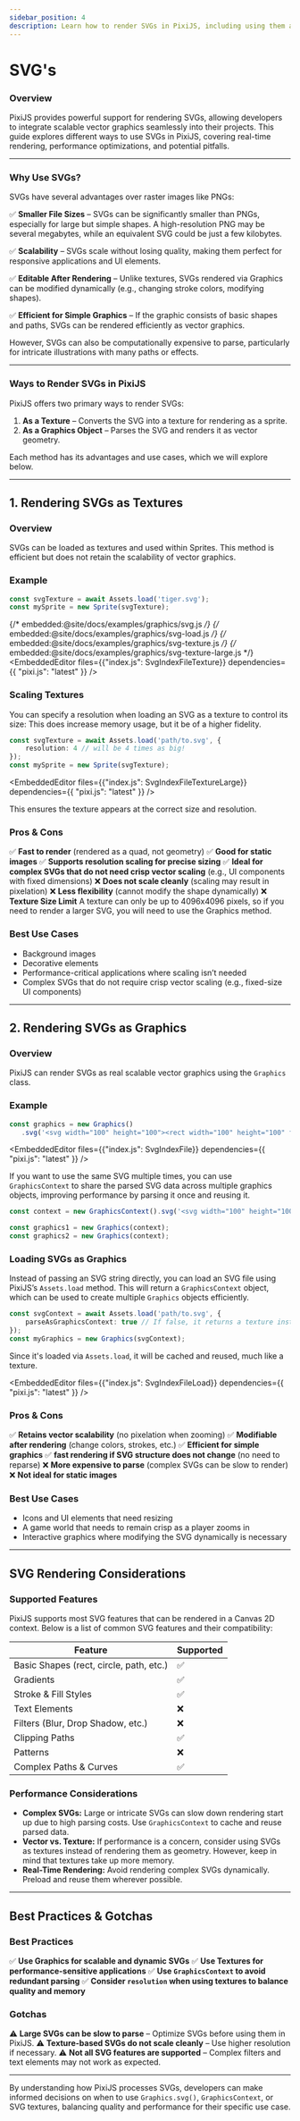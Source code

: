 ```yaml
---
sidebar_position: 4
description: Learn how to render SVGs in PixiJS, including using them as textures or graphics, and understand their advantages and limitations.
---
```



# SVG's

### Overview

PixiJS provides powerful support for rendering SVGs, allowing developers to integrate scalable vector graphics seamlessly into their projects. This guide explores different ways to use SVGs in PixiJS, covering real-time rendering, performance optimizations, and potential pitfalls.

---

### Why Use SVGs?

SVGs have several advantages over raster images like PNGs:

✅ **Smaller File Sizes** – SVGs can be significantly smaller than PNGs, especially for large but simple shapes. A high-resolution PNG may be several megabytes, while an equivalent SVG could be just a few kilobytes.

✅ **Scalability** – SVGs scale without losing quality, making them perfect for responsive applications and UI elements.

✅ **Editable After Rendering** – Unlike textures, SVGs rendered via Graphics can be modified dynamically (e.g., changing stroke colors, modifying shapes).

✅ **Efficient for Simple Graphics** – If the graphic consists of basic shapes and paths, SVGs can be rendered efficiently as vector graphics.

However, SVGs can also be computationally expensive to parse, particularly for intricate illustrations with many paths or effects.

---

### Ways to Render SVGs in PixiJS

PixiJS offers two primary ways to render SVGs:

1. **As a Texture** – Converts the SVG into a texture for rendering as a sprite.
2. **As a Graphics Object** – Parses the SVG and renders it as vector geometry.

Each method has its advantages and use cases, which we will explore below.

---

## 1. Rendering SVGs as Textures

### Overview

SVGs can be loaded as textures and used within Sprites. This method is efficient but does not retain the scalability of vector graphics.

### Example

```ts
const svgTexture = await Assets.load('tiger.svg');
const mySprite = new Sprite(svgTexture);
```

{/* embedded:@site/docs/examples/graphics/svg.js */}
{/* embedded:@site/docs/examples/graphics/svg-load.js */}
{/* embedded:@site/docs/examples/graphics/svg-texture.js */}
{/* embedded:@site/docs/examples/graphics/svg-texture-large.js */}
<EmbeddedEditor files={{"index.js": SvgIndexFileTexture}} dependencies={{ "pixi.js": "latest" }} />
<br/>

### Scaling Textures

You can specify a resolution when loading an SVG as a texture to control its size:
This does increase memory usage, but it be of a higher fidelity.

```ts
const svgTexture = await Assets.load('path/to.svg', {
    resolution: 4 // will be 4 times as big!
});
const mySprite = new Sprite(svgTexture);
```

<EmbeddedEditor files={{"index.js": SvgIndexFileTextureLarge}} dependencies={{ "pixi.js": "latest" }} />
<br/>

This ensures the texture appears at the correct size and resolution.

### Pros & Cons

✅ **Fast to render** (rendered as a quad, not geometry)
✅ **Good for static images**
✅ **Supports resolution scaling for precise sizing**
✅ **Ideal for complex SVGs that do not need crisp vector scaling** (e.g., UI components with fixed dimensions)
❌ **Does not scale cleanly** (scaling may result in pixelation)
❌ **Less flexibility** (cannot modify the shape dynamically)
❌ **Texture Size Limit** A texture can only be up to 4096x4096 pixels, so if you need to render a larger SVG, you will need to use the Graphics method.

### Best Use Cases

- Background images
- Decorative elements
- Performance-critical applications where scaling isn’t needed
- Complex SVGs that do not require crisp vector scaling (e.g., fixed-size UI components)

---

## 2. Rendering SVGs as Graphics

### Overview

PixiJS can render SVGs as real scalable vector graphics using the `Graphics` class.

### Example

```ts
const graphics = new Graphics()
   .svg('<svg width="100" height="100"><rect width="100" height="100" fill="red"/></svg>');
```

<EmbeddedEditor files={{"index.js": SvgIndexFile}} dependencies={{ "pixi.js": "latest" }} />
<br/>

If you want to use the same SVG multiple times, you can use `GraphicsContext` to share the parsed SVG data across multiple graphics objects, improving performance by parsing it once and reusing it.

```ts
const context = new GraphicsContext().svg('<svg width="100" height="100"><rect width="100" height="100" fill="red"/></svg>');

const graphics1 = new Graphics(context);
const graphics2 = new Graphics(context);
```


### Loading SVGs as Graphics

Instead of passing an SVG string directly, you can load an SVG file using PixiJS’s `Assets.load` method. This will return a `GraphicsContext` object, which can be used to create multiple `Graphics` objects efficiently.

```ts
const svgContext = await Assets.load('path/to.svg', {
    parseAsGraphicsContext: true // If false, it returns a texture instead.
});
const myGraphics = new Graphics(svgContext);
```

Since it's loaded via `Assets.load`, it will be cached and reused, much like a texture.

<EmbeddedEditor files={{"index.js": SvgIndexFileLoad}} dependencies={{ "pixi.js": "latest" }} />
<br/>

### Pros & Cons

✅ **Retains vector scalability** (no pixelation when zooming)
✅ **Modifiable after rendering** (change colors, strokes, etc.)
✅ **Efficient for simple graphics**
✅ **fast rendering if SVG structure does not change** (no need to reparse)
❌ **More expensive to parse** (complex SVGs can be slow to render)
❌ **Not ideal for static images**

### Best Use Cases

- Icons and UI elements that need resizing
- A game world that needs to remain crisp as a player zooms in
- Interactive graphics where modifying the SVG dynamically is necessary

---

## SVG Rendering Considerations

### Supported Features

PixiJS supports most SVG features that can be rendered in a Canvas 2D context. Below is a list of common SVG features and their compatibility:

| Feature                                 | Supported |
| --------------------------------------- | --------- |
| Basic Shapes (rect, circle, path, etc.) | ✅         |
| Gradients                               | ✅         |
| Stroke & Fill Styles                    | ✅         |
| Text Elements                           | ❌         |
| Filters (Blur, Drop Shadow, etc.)       | ❌         |
| Clipping Paths                          | ✅         |
| Patterns                                | ❌         |
| Complex Paths & Curves                  | ✅         |

### Performance Considerations

- **Complex SVGs:** Large or intricate SVGs can slow down rendering start up due to high parsing costs. Use `GraphicsContext` to cache and reuse parsed data.
- **Vector vs. Texture:** If performance is a concern, consider using SVGs as textures instead of rendering them as geometry. However, keep in mind that textures take up more memory.
- **Real-Time Rendering:** Avoid rendering complex SVGs dynamically. Preload and reuse them wherever possible.

---

## Best Practices & Gotchas

### Best Practices

✅ **Use Graphics for scalable and dynamic SVGs**
✅ **Use Textures for performance-sensitive applications**
✅ **Use `GraphicsContext` to avoid redundant parsing**
✅ **Consider `resolution` when using textures to balance quality and memory**

### Gotchas

⚠ **Large SVGs can be slow to parse** – Optimize SVGs before using them in PixiJS.
⚠ **Texture-based SVGs do not scale cleanly** – Use higher resolution if necessary.
⚠ **Not all SVG features are supported** – Complex filters and text elements may not work as expected.

---

By understanding how PixiJS processes SVGs, developers can make informed decisions on when to use `Graphics.svg()`, `GraphicsContext`, or SVG textures, balancing quality and performance for their specific use case.
